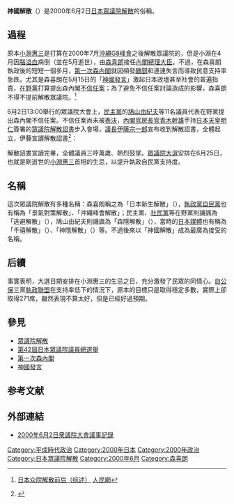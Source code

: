 {{japanese|japanese=神の国解散|kana=かみのくにかいさん|romaji=}}
'''神國解散'''（{{lang|ja|神の国解散}}）是2000年6月2日[[日本|日本]][[眾議院解散|眾議院解散]]的俗稱。

==過程==
原本[[小淵惠三|小淵惠三]]是打算在2000年7月[[第26屆八國集團首腦會議|沖繩G8峰會]]之後解散眾議院的，但是小淵在4月因[[腦溢血|腦溢血]]病倒（並在5月逝世），由[[森喜朗|森喜朗]]接任[[內閣總理大臣_(日本)|內閣總理大臣]]。不過，在森喜朗執政後的短短一個多月，[[第一次森內閣|第一次森內閣]]就因頻發[[醜聞|醜聞]]和連連失言而導致民意支持率急跌。尤其是森喜朗在5月15日的「[[神國發言|神國發言]]」激起日本政壇甚至社會的普遍指責，[[在野黨|在野黨]]打算提出森內閣[[不信任案|不信任案]]；為了避免不信任案討論造成的影響，森喜朗不得不提前解散眾議院。<ref>[http://www.people.com.cn/GB/paper464/722/87511.html 日本众院解散前后（综述）] {{webarchive|url=https://web.archive.org/web/20030116035856/http://www.people.com.cn/GB/paper464/722/87511.html |date=2003-01-16 }} [[人民網|人民網]]</ref>

6月2日13:00舉行的眾議院大會上，[[民主黨_(日本)|民主黨]]的[[鳩山由紀夫|鳩山由紀夫]]等11名議員代表在野黨提出森內閣不信任案。不信任案尚未被[[表決|表決]]，[[內閣官房長官|內閣官房長官]][[青木幹雄|青木幹雄]]手持[[日本天皇|日本天皇]][[明仁|明仁]]簽署的[[眾議院解散|眾議院解散]][[詔書|詔書]]步入會場，[[日本眾議院議長|議長]][[伊藤宗一郎|伊藤宗一郎]]宣布收到解散詔書，全體起立，伊藤宣讀解散詔書<ref>{{ja}}[http://kokkai.ndl.go.jp/SENTAKU/syugiin/147/0001/14706020001039a.html {{lang|ja|2000年6月2日衆議院本会議議事録}}] {{Wayback|url=http://kokkai.ndl.go.jp/SENTAKU/syugiin/147/0001/14706020001039a.html |date=20121221144533 }}</ref>：
{{cquote|根據《[[日本國憲法|日本國憲法]]》第七條，解散眾議院。<br>（{{lang|ja|日本国憲法第七条により、衆議院を解散する。}}）}}

解散詔書宣讀完畢，全體議員三呼萬歲、熱烈鼓掌。[[第42屆日本眾議院議員總選舉|眾議院大選]]安排在6月25日，也就是剛逝世的[[小淵惠三|小淵惠三]]首相的生忌，以提升執政自民黨支持度。

==名稱==
這次眾議院解散有多種名稱：森喜朗稱之為「日本新生解散」（{{lang|ja|日本新生解散}}），[[執政黨|執政黨]][[自民黨|自民黨]]也有稱為「景氣對策解散」、「沖繩峰會解散」；民主黨、[[社民黨|社民黨]]等在野黨則譏諷為「逃避解散」（{{lang|ja|逃げまくり解散}}），鳩山由紀夫則譏諷為「森隱解散」（{{lang|ja|森隠し解散}}），當時的[[日本媒體|日本媒體]]也有稱為「千禧解散」（{{lang|ja|ミレニアム解散}}）、「神隱解散」（{{lang|ja|神隠し解散}}）等。不過後來以「神國解散」成為最廣為接受的名稱。

==后續==
事實表明，大選日期安排在小淵惠三的生忌之日，充分激發了民眾的同情心。[[自由民主黨_(日本)|自]][[公明黨|公]][[保守新黨|保]]三黨[[執政聯盟|執政聯盟]]在支持率低下的情況下，原本的目標只是取得穩定多數，實際上卻取得271席，雖然表現不算太好，但是已經好過預期。

==參見==
*[[眾議院解散|眾議院解散]]
*[[第42屆日本眾議院議員總選舉|第42屆日本眾議院議員總選舉]]
*[[第一次森內閣|第一次森內閣]]
*[[神國發言|神國發言]]

==参考文献==
{{reflist}}

==外部連結==
*[https://web.archive.org/web/20121221144533/http://kokkai.ndl.go.jp/SENTAKU/syugiin/147/0001/14706020001039a.html 2000年6月2日衆議院大會議事記錄]

[[Category:平成時代政治|Category:平成時代政治]]
[[Category:2000年日本|Category:2000年日本]]
[[Category:2000年政治|Category:2000年政治]]
[[Category:日本眾議院解散|Category:日本眾議院解散]]
[[Category:2000年6月|Category:2000年6月]]
[[Category:森喜朗|Category:森喜朗]]